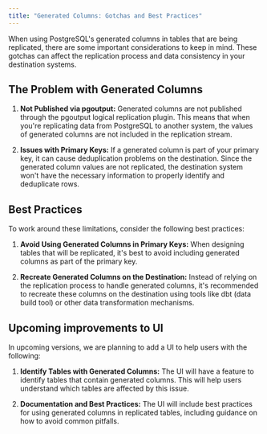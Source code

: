 ```yaml
---
title: "Generated Columns: Gotchas and Best Practices"
---
```


When using PostgreSQL's generated columns in tables that are being replicated, there are some important considerations to keep in mind. These gotchas can affect the replication process and data consistency in your destination systems.

## The Problem with Generated Columns

1. **Not Published via pgoutput:** Generated columns are not published through the pgoutput logical replication plugin. This means that when you're replicating data from PostgreSQL to another system, the values of generated columns are not included in the replication stream.

2. **Issues with Primary Keys:** If a generated column is part of your primary key, it can cause deduplication problems on the destination. Since the generated column values are not replicated, the destination system won't have the necessary information to properly identify and deduplicate rows.

## Best Practices

To work around these limitations, consider the following best practices:

1. **Avoid Using Generated Columns in Primary Keys:** When designing tables that will be replicated, it's best to avoid including generated columns as part of the primary key.

2. **Recreate Generated Columns on the Destination:** Instead of relying on the replication process to handle generated columns, it's recommended to recreate these columns on the destination using tools like dbt (data build tool) or other data transformation mechanisms.

## Upcoming improvements to UI

In upcoming versions, we are planning to add a UI to help users with the following:

1. **Identify Tables with Generated Columns:** The UI will have a feature to identify tables that contain generated columns. This will help users understand which tables are affected by this issue.

2. **Documentation and Best Practices:** The UI will include best practices for using generated columns in replicated tables, including guidance on how to avoid common pitfalls.
